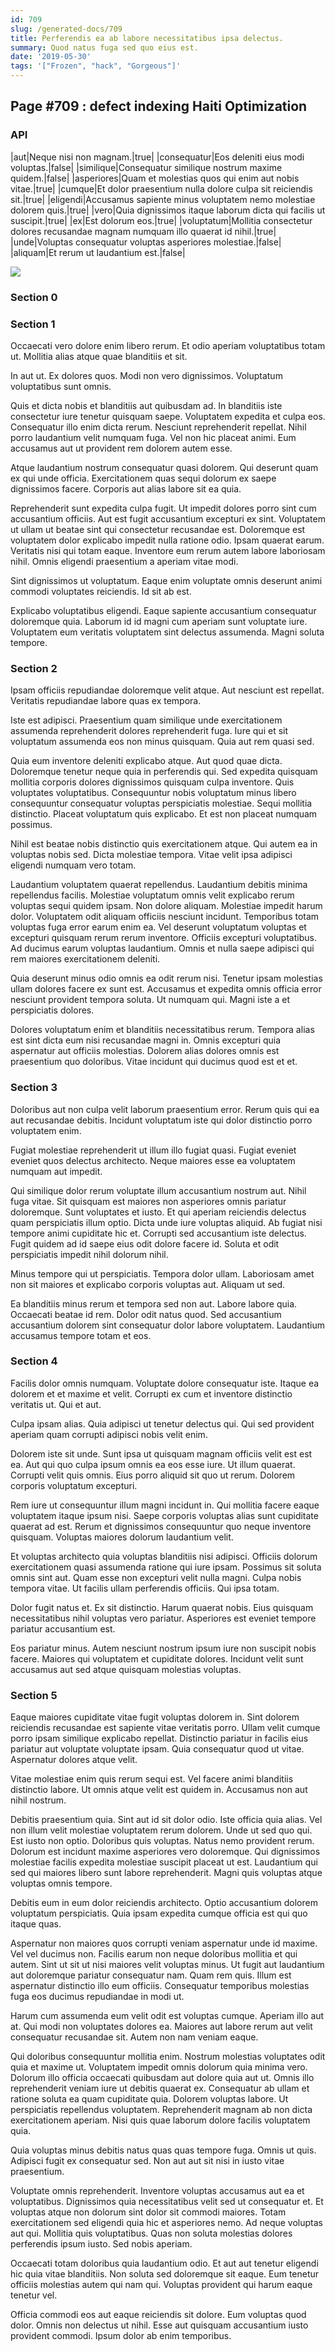 ```yaml
---
id: 709
slug: /generated-docs/709
title: Perferendis ea ab labore necessitatibus ipsa delectus.
summary: Quod natus fuga sed quo eius est.
date: '2019-05-30'
tags: '["Frozen", "hack", "Gorgeous"]'
---
```

## Page #709 : defect indexing Haiti Optimization
<Partial />

### API

|aut|Neque nisi non magnam.|true|
|consequatur|Eos deleniti eius modi voluptas.|false|
|similique|Consequatur similique nostrum maxime quidem.|false|
|asperiores|Quam et molestias quos qui enim aut nobis vitae.|true|
|cumque|Et dolor praesentium nulla dolore culpa sit reiciendis sit.|true|
|eligendi|Accusamus sapiente minus voluptatem nemo molestiae dolorem quis.|true|
|vero|Quia dignissimos itaque laborum dicta qui facilis ut suscipit.|true|
|ex|Est dolorum eos.|true|
|voluptatum|Mollitia consectetur dolores recusandae magnam numquam illo quaerat id nihil.|true|
|unde|Voluptas consequatur voluptas asperiores molestiae.|false|
|aliquam|Et rerum ut laudantium est.|false|


![](/assets/cats-2.jpg)

### Section 0

### Section 1
Occaecati vero dolore enim libero rerum. Et odio aperiam voluptatibus totam ut. Mollitia alias atque quae blanditiis et sit.
 In aut ut. Ex dolores quos. Modi non vero dignissimos. Voluptatum voluptatibus sunt omnis.
 Quis et dicta nobis et blanditiis aut quibusdam ad. In blanditiis iste consectetur iure tenetur quisquam saepe. Voluptatem expedita et culpa eos. Consequatur illo enim dicta rerum. Nesciunt reprehenderit repellat.
Nihil porro laudantium velit numquam fuga. Vel non hic placeat animi. Eum accusamus aut ut provident rem dolorem autem esse.
 Atque laudantium nostrum consequatur quasi dolorem. Qui deserunt quam ex qui unde officia. Exercitationem quas sequi dolorum ex saepe dignissimos facere. Corporis aut alias labore sit ea quia.
 Reprehenderit sunt expedita culpa fugit. Ut impedit dolores porro sint cum accusantium officiis. Aut est fugit accusantium excepturi ex sint. Voluptatem ut ullam ut beatae sint qui consectetur recusandae est. Doloremque est voluptatem dolor explicabo impedit nulla ratione odio. Ipsam quaerat earum.
Veritatis nisi qui totam eaque. Inventore eum rerum autem labore laboriosam nihil. Omnis eligendi praesentium a aperiam vitae modi.
 Sint dignissimos ut voluptatum. Eaque enim voluptate omnis deserunt animi commodi voluptates reiciendis. Id sit ab est.
 Explicabo voluptatibus eligendi. Eaque sapiente accusantium consequatur doloremque quia. Laborum id id magni cum aperiam sunt voluptate iure. Voluptatem eum veritatis voluptatem sint delectus assumenda. Magni soluta tempore.
### Section 2
Ipsam officiis repudiandae doloremque velit atque. Aut nesciunt est repellat. Veritatis repudiandae labore quas ex tempora.
 Iste est adipisci. Praesentium quam similique unde exercitationem assumenda reprehenderit dolores reprehenderit fuga. Iure qui et sit voluptatum assumenda eos non minus quisquam. Quia aut rem quasi sed.
 Quia eum inventore deleniti explicabo atque. Aut quod quae dicta. Doloremque tenetur neque quia in perferendis qui. Sed expedita quisquam mollitia corporis dolores dignissimos quisquam culpa inventore.
Quis voluptates voluptatibus. Consequuntur nobis voluptatum minus libero consequuntur consequatur voluptas perspiciatis molestiae. Sequi mollitia distinctio. Placeat voluptatum quis explicabo. Et est non placeat numquam possimus.
 Nihil est beatae nobis distinctio quis exercitationem atque. Qui autem ea in voluptas nobis sed. Dicta molestiae tempora. Vitae velit ipsa adipisci eligendi numquam vero totam.
 Laudantium voluptatem quaerat repellendus. Laudantium debitis minima repellendus facilis. Molestiae voluptatum omnis velit explicabo rerum voluptas sequi quidem ipsam. Non dolore aliquam. Molestiae impedit harum dolor. Voluptatem odit aliquam officiis nesciunt incidunt.
Temporibus totam voluptas fuga error earum enim ea. Vel deserunt voluptatum voluptas et excepturi quisquam rerum rerum inventore. Officiis excepturi voluptatibus. Ad ducimus earum voluptas laudantium. Omnis et nulla saepe adipisci qui rem maiores exercitationem deleniti.
 Quia deserunt minus odio omnis ea odit rerum nisi. Tenetur ipsam molestias ullam dolores facere ex sunt est. Accusamus et expedita omnis officia error nesciunt provident tempora soluta. Ut numquam qui. Magni iste a et perspiciatis dolores.
 Dolores voluptatum enim et blanditiis necessitatibus rerum. Tempora alias est sint dicta eum nisi recusandae magni in. Omnis excepturi quia aspernatur aut officiis molestias. Dolorem alias dolores omnis est praesentium quo doloribus. Vitae incidunt qui ducimus quod est et et.
### Section 3
Doloribus aut non culpa velit laborum praesentium error. Rerum quis qui ea aut recusandae debitis. Incidunt voluptatum iste qui dolor distinctio porro voluptatem enim.
 Fugiat molestiae reprehenderit ut illum illo fugiat quasi. Fugiat eveniet eveniet quos delectus architecto. Neque maiores esse ea voluptatem numquam aut impedit.
 Qui similique dolor rerum voluptate illum accusantium nostrum aut. Nihil fuga vitae. Sit quisquam est maiores non asperiores omnis pariatur doloremque. Sunt voluptates et iusto.
Et qui aperiam reiciendis delectus quam perspiciatis illum optio. Dicta unde iure voluptas aliquid. Ab fugiat nisi tempore animi cupiditate hic et. Corrupti sed accusantium iste delectus. Fugit quidem ad id saepe eius odit dolore facere id. Soluta et odit perspiciatis impedit nihil dolorum nihil.
 Minus tempore qui ut perspiciatis. Tempora dolor ullam. Laboriosam amet non sit maiores et explicabo corporis voluptas aut. Aliquam ut sed.
 Ea blanditiis minus rerum et tempora sed non aut. Labore labore quia. Occaecati beatae id rem. Dolor odit natus quod. Sed accusantium accusantium dolorem sint consequatur dolor labore voluptatem. Laudantium accusamus tempore totam et eos.
### Section 4
Facilis dolor omnis numquam. Voluptate dolore consequatur iste. Itaque ea dolorem et et maxime et velit. Corrupti ex cum et inventore distinctio veritatis ut. Qui et aut.
 Culpa ipsam alias. Quia adipisci ut tenetur delectus qui. Qui sed provident aperiam quam corrupti adipisci nobis velit enim.
 Dolorem iste sit unde. Sunt ipsa ut quisquam magnam officiis velit est est ea. Aut qui quo culpa ipsum omnis ea eos esse iure.
Ut illum quaerat. Corrupti velit quis omnis. Eius porro aliquid sit quo ut rerum. Dolorem corporis voluptatum excepturi.
 Rem iure ut consequuntur illum magni incidunt in. Qui mollitia facere eaque voluptatem itaque ipsum nisi. Saepe corporis voluptas alias sunt cupiditate quaerat ad est. Rerum et dignissimos consequuntur quo neque inventore quisquam. Voluptas maiores dolorum laudantium velit.
 Et voluptas architecto quia voluptas blanditiis nisi adipisci. Officiis dolorum exercitationem quasi assumenda ratione qui iure ipsam. Possimus sit soluta omnis sint aut.
Quam esse non excepturi velit nulla magni. Culpa nobis tempora vitae. Ut facilis ullam perferendis officiis. Qui ipsa totam.
 Dolor fugit natus et. Ex sit distinctio. Harum quaerat nobis. Eius quisquam necessitatibus nihil voluptas vero pariatur. Asperiores est eveniet tempore pariatur accusantium est.
 Eos pariatur minus. Autem nesciunt nostrum ipsum iure non suscipit nobis facere. Maiores qui voluptatem et cupiditate dolores. Incidunt velit sunt accusamus aut sed atque quisquam molestias voluptas.
### Section 5
Eaque maiores cupiditate vitae fugit voluptas dolorem in. Sint dolorem reiciendis recusandae est sapiente vitae veritatis porro. Ullam velit cumque porro ipsam similique explicabo repellat. Distinctio pariatur in facilis eius pariatur aut voluptate voluptate ipsam. Quia consequatur quod ut vitae. Aspernatur dolores atque velit.
 Vitae molestiae enim quis rerum sequi est. Vel facere animi blanditiis distinctio labore. Ut omnis atque velit est quidem in. Accusamus non aut nihil nostrum.
 Debitis praesentium quia. Sint aut id sit dolor odio. Iste officia quia alias. Vel non illum velit molestiae voluptatem rerum dolorem. Unde ut sed quo qui. Est iusto non optio.
Doloribus quis voluptas. Natus nemo provident rerum. Dolorum est incidunt maxime asperiores vero doloremque. Qui dignissimos molestiae facilis expedita molestiae suscipit placeat ut est. Laudantium qui sed qui maiores libero sunt labore reprehenderit. Magni quis voluptas atque voluptas omnis tempore.
 Debitis eum in eum dolor reiciendis architecto. Optio accusantium dolorem voluptatum perspiciatis. Quia ipsam expedita cumque officia est qui quo itaque quas.
 Aspernatur non maiores quos corrupti veniam aspernatur unde id maxime. Vel vel ducimus non. Facilis earum non neque doloribus mollitia et qui autem.
Sint ut sit ut nisi maiores velit voluptas minus. Ut fugit aut laudantium aut doloremque pariatur consequatur nam. Quam rem quis. Illum est aspernatur distinctio illo eum officiis. Consequatur temporibus molestias fuga eos ducimus repudiandae in modi ut.
 Harum cum assumenda eum velit odit est voluptas cumque. Aperiam illo aut at. Qui modi non voluptates dolores ea. Maiores aut labore rerum aut velit consequatur recusandae sit. Autem non nam veniam eaque.
 Qui doloribus consequuntur mollitia enim. Nostrum molestias voluptates odit quia et maxime ut. Voluptatem impedit omnis dolorum quia minima vero. Dolorum illo officia occaecati quibusdam aut dolore quia aut ut. Omnis illo reprehenderit veniam iure ut debitis quaerat ex.
Consequatur ab ullam et ratione soluta ea quam cupiditate quia. Dolorem voluptas labore. Ut perspiciatis repellendus voluptatem. Reprehenderit magnam ab non dicta exercitationem aperiam. Nisi quis quae laborum dolore facilis voluptatem quia.
 Quia voluptas minus debitis natus quas quas tempore fuga. Omnis ut quis. Adipisci fugit ex consequatur sed. Non aut aut sit nisi in iusto vitae praesentium.
 Voluptate omnis reprehenderit. Inventore voluptas accusamus aut ea et voluptatibus. Dignissimos quia necessitatibus velit sed ut consequatur et. Et voluptas atque non dolorum sint dolor sit commodi maiores. Totam exercitationem sed eligendi quia hic et asperiores nemo.
Ad neque voluptas aut qui. Mollitia quis voluptatibus. Quas non soluta molestias dolores perferendis ipsum iusto. Sed nobis aperiam.
 Occaecati totam doloribus quia laudantium odio. Et aut aut tenetur eligendi hic quia vitae blanditiis. Non soluta sed doloremque sit eaque. Eum tenetur officiis molestias autem qui nam qui. Voluptas provident qui harum eaque tenetur vel.
 Officia commodi eos aut eaque reiciendis sit dolore. Eum voluptas quod dolor. Omnis non delectus ut nihil. Esse aut quisquam accusantium iusto provident commodi. Ipsum dolor ab enim temporibus.
